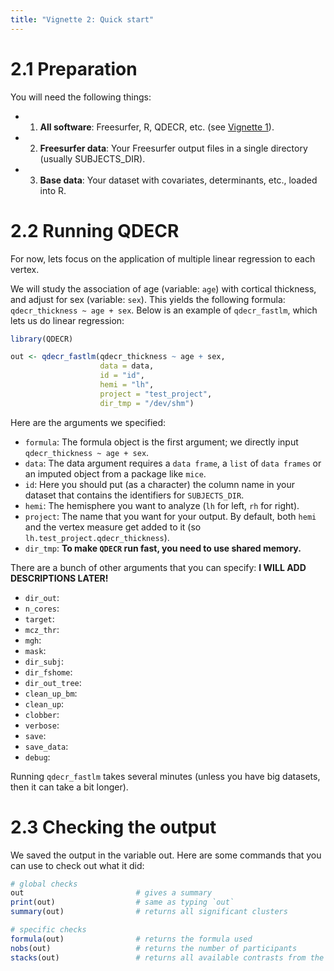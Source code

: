 ```yaml
---
title: "Vignette 2: Quick start"
---
```


# 2.1 Preparation

You will need the following things:

* 1. **All software**: Freesurfer, R, QDECR, etc. (see [Vignette 1](01-getting-started.html)).
* 2. **Freesurfer data**: Your Freesurfer output  files in a single directory (usually SUBJECTS_DIR).
* 3. **Base data**: Your dataset with covariates, determinants, etc., loaded into R.

# 2.2 Running QDECR

For now, lets focus on the application of multiple linear regression to each vertex. 

We will study the association of age (variable: `age`) with cortical thickness, and adjust for sex (variable: `sex`). This yields the following formula: `qdecr_thickness ~ age + sex`. Below is an example of `qdecr_fastlm`, which lets us do linear regression:

```r

library(QDECR)

out <- qdecr_fastlm(qdecr_thickness ~ age + sex, 
                    data = data,
                    id = "id", 
                    hemi = "lh",
                    project = "test_project",
                    dir_tmp = "/dev/shm")
```

Here are the arguments we specified:

* `formula`: The formula object is the first argument; we directly input `qdecr_thickness ~ age + sex`.
* `data`: The data argument requires a `data frame`, a `list` of `data frames` or an imputed object from a package like `mice`. 
* `id`: Here you should put (as a character) the column name in your dataset that contains the identifiers for `SUBJECTS_DIR`.
* `hemi`: The hemisphere you want to analyze (`lh` for left, `rh` for right). 
* `project`: The name that you want for your output. By default, both `hemi` and the vertex measure get added to it (so `lh.test_project.qdecr_thickness`).
* `dir_tmp`: **To make `QDECR` run fast, you need to use shared memory.**

There are a bunch of other arguments that you can specify: **I WILL ADD DESCRIPTIONS LATER!**

* `dir_out`: 
* `n_cores`: 
* `target`: 
* `mcz_thr`: 
* `mgh`: 
* `mask`: 
* `dir_subj`: 
* `dir_fshome`: 
* `dir_out_tree`: 
* `clean_up_bm`: 
* `clean_up`: 
* `clobber`: 
* `verbose`: 
* `save`: 
* `save_data`: 
* `debug`: 

Running `qdecr_fastlm` takes several minutes (unless you have big datasets, then it can take a bit longer).

# 2.3 Checking the output

We saved the output in the variable out. Here are some commands that you can use to check out what it did:

```r

# global checks
out                         # gives a summary
print(out)                  # same as typing `out`
summary(out)                # returns all significant clusters

# specific checks
formula(out)                # returns the formula used
nobs(out)                   # returns the number of participants
stacks(out)                 # returns all available contrasts from the model







```